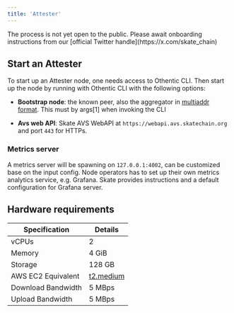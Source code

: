 ```yaml
---
title: 'Attester'
---
```


<Note>
  The process is not yet open to the public. Please await onboarding instructions from our [official Twitter handle](https://x.com/skate_chain)
</Note>

## Start an Attester

To start up an Attester node, one needs access to Othentic CLI. Then start up the node by running with Othentic CLI with the following options:

+ **Bootstrap node**: the known peer, also the aggregator in [multiaddr format](https://github.com/libp2p/specs/blob/master/addressing/README.md). This must by args\[1\] when invoking the CLI

+ **Avs web API**: Skate AVS WebAPI at `https://webapi.avs.skatechain.org` and port `443` for HTTPs.

### Metrics server

A metrics server will be spawning on `127.0.0.1:4002`, can be customized base on the input config. Node operators has to set up their own metrics analytics service, e.g. Grafana. Skate provides instructions and a default configuration for Grafana server.

## Hardware requirements

| Specification                | Details              |
|------------------------------|----------------------|
| vCPUs                        | 2                    |
| Memory                       | 4 GiB                |
| Storage                      | 128 GB               |
| AWS EC2 Equivalent           | [t2.medium](https://aws.amazon.com/ec2/instance-types)            |
| Download Bandwidth           | 5 MBps               |
| Upload Bandwidth             | 5 MBps               |
